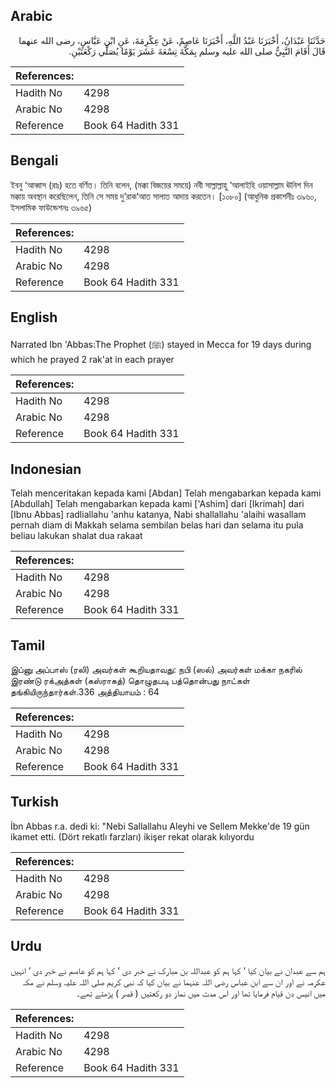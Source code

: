 ## Arabic


<div dir="rtl" lang="ar" style={{fontSize:'larger',backgroundColor:'#f8f9fa',padding:20}}>
حَدَّثَنَا عَبْدَانُ، أَخْبَرَنَا عَبْدُ اللَّهِ، أَخْبَرَنَا عَاصِمٌ، عَنْ عِكْرِمَةَ، عَنِ ابْنِ عَبَّاسٍ، رضى الله عنهما قَالَ أَقَامَ النَّبِيُّ صلى الله عليه وسلم بِمَكَّةَ تِسْعَةَ عَشَرَ يَوْمًا يُصَلِّي رَكْعَتَيْنِ‏.‏
</div>
<div style={{backgroundColor:'#f8f9fa',padding:20, marginBottom: 10}}><table> <thead> <tr> <th>References:</th> <th></th> </tr> </thead> <tbody><tr><td>Hadith No</td><td>4298</td></tr><tr><td>Arabic No</td><td>4298</td></tr><tr><td>Reference</td><td>Book 64 Hadith 331</td></tr></tbody></table></div>

## Bengali


<div dir="ltr" lang="bn" style={{fontSize:'larger',backgroundColor:'#f8f9fa',padding:20}}>
ইবনু ‘আব্বাস (রাঃ) হতে বর্ণিত। তিনি বলেন, (মক্কা বিজয়ের সময়ে) নবী সাল্লাল্লাহু ‘আলাইহি ওয়াসাল্লাম ঊনিশ দিন মক্কায় অবস্থান করেছিলেন, তিনি সে সময় দু’রাক‘আত সালাত আদায় করতেন। [১০৮০] (আধুনিক প্রকাশনীঃ ৩৯৬০, ইসলামিক ফাউন্ডেশনঃ ৩৯৬৫)
</div>
<div style={{backgroundColor:'#f8f9fa',padding:20, marginBottom: 10}}><table> <thead> <tr> <th>References:</th> <th></th> </tr> </thead> <tbody><tr><td>Hadith No</td><td>4298</td></tr><tr><td>Arabic No</td><td>4298</td></tr><tr><td>Reference</td><td>Book 64 Hadith 331</td></tr></tbody></table></div>

## English


<div dir="ltr" lang="en" style={{fontSize:'larger',backgroundColor:'#f8f9fa',padding:20}}>
Narrated Ibn 'Abbas:The Prophet (ﷺ) stayed in Mecca for 19 days during which he prayed 2 rak'at in each prayer
</div>
<div style={{backgroundColor:'#f8f9fa',padding:20, marginBottom: 10}}><table> <thead> <tr> <th>References:</th> <th></th> </tr> </thead> <tbody><tr><td>Hadith No</td><td>4298</td></tr><tr><td>Arabic No</td><td>4298</td></tr><tr><td>Reference</td><td>Book 64 Hadith 331</td></tr></tbody></table></div>

## Indonesian


<div dir="ltr" lang="id" style={{fontSize:'larger',backgroundColor:'#f8f9fa',padding:20}}>
Telah menceritakan kepada kami [Abdan] Telah mengabarkan kepada kami [Abdullah] Telah mengabarkan kepada kami ['Ashim] dari [Ikrimah] dari [Ibnu Abbas] radliallahu 'anhu katanya, Nabi shallallahu 'alaihi wasallam pernah diam di Makkah selama sembilan belas hari dan selama itu pula beliau lakukan shalat dua rakaat
</div>
<div style={{backgroundColor:'#f8f9fa',padding:20, marginBottom: 10}}><table> <thead> <tr> <th>References:</th> <th></th> </tr> </thead> <tbody><tr><td>Hadith No</td><td>4298</td></tr><tr><td>Arabic No</td><td>4298</td></tr><tr><td>Reference</td><td>Book 64 Hadith 331</td></tr></tbody></table></div>

## Tamil


<div dir="ltr" lang="ta" style={{fontSize:'larger',backgroundColor:'#f8f9fa',padding:20}}>
இப்னு அப்பாஸ் (ரலி) அவர்கள் கூறியதாவது: நபி (ஸல்) அவர்கள் மக்கா நகரில் இரண்டு ரக்அத்கள் (கஸ்ராகத்) தொழுதபடி பத்தொன்பது நாட்கள் தங்கியிருந்தார்கள்.336 அத்தியாயம் : 64
</div>
<div style={{backgroundColor:'#f8f9fa',padding:20, marginBottom: 10}}><table> <thead> <tr> <th>References:</th> <th></th> </tr> </thead> <tbody><tr><td>Hadith No</td><td>4298</td></tr><tr><td>Arabic No</td><td>4298</td></tr><tr><td>Reference</td><td>Book 64 Hadith 331</td></tr></tbody></table></div>

## Turkish


<div dir="ltr" lang="tr" style={{fontSize:'larger',backgroundColor:'#f8f9fa',padding:20}}>
İbn Abbas r.a. dedi ki: "Nebi Sallallahu Aleyhi ve Sellem Mekke'de 19 gün ikamet etti. (Dört rekatlı farzları) ikişer rekat olarak kılıyordu
</div>
<div style={{backgroundColor:'#f8f9fa',padding:20, marginBottom: 10}}><table> <thead> <tr> <th>References:</th> <th></th> </tr> </thead> <tbody><tr><td>Hadith No</td><td>4298</td></tr><tr><td>Arabic No</td><td>4298</td></tr><tr><td>Reference</td><td>Book 64 Hadith 331</td></tr></tbody></table></div>

## Urdu


<div dir="rtl" lang="ur" style={{fontSize:'larger',backgroundColor:'#f8f9fa',padding:20}}>
ہم سے عبدان نے بیان کیا ‘ کہا ہم کو عبداللہ بن مبارک نے خبر دی ‘ کہا ہم کو عاصم نے خبر دی ‘ انہیں عکرمہ نے اور ان سے ابن عباس رضی اللہ عنہما نے بیان کیا کہ نبی کریم صلی اللہ علیہ وسلم نے مکہ میں انیس دن قیام فرمایا تھا اور اس مدت میں نماز دو رکعتیں ( قصر ) پڑھتے تھے۔
</div>
<div style={{backgroundColor:'#f8f9fa',padding:20, marginBottom: 10}}><table> <thead> <tr> <th>References:</th> <th></th> </tr> </thead> <tbody><tr><td>Hadith No</td><td>4298</td></tr><tr><td>Arabic No</td><td>4298</td></tr><tr><td>Reference</td><td>Book 64 Hadith 331</td></tr></tbody></table></div>